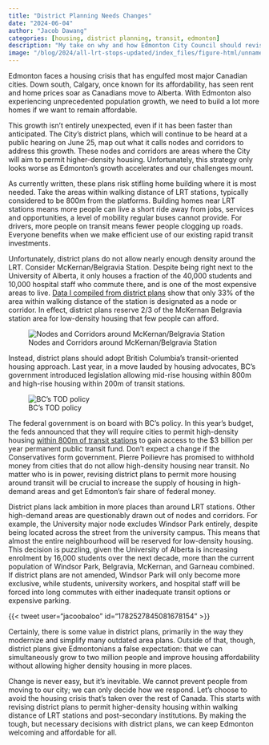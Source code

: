 ```yaml
---
title: "District Planning Needs Changes"
date: "2024-06-04"
author: "Jacob Dawang"
categories: [housing, district planning, transit, edmonton]
description: "My take on why and how Edmonton City Council should revise district plans and policy in favour of housing. In short, we need stronger support for mid-rise housing around transit and post-secondary institutions."
image: "/blog/2024/all-lrt-stops-updated/index_files/figure-html/unnamed-chunk-104-1.png"
---
```


Edmonton faces a housing crisis that has engulfed most major Canadian cities. Down south, Calgary, once known for its affordability, has seen rent and home prices soar as Canadians move to Alberta. With Edmonton also experiencing unprecedented population growth, we need to build a lot more homes if we want to remain affordable.

This growth isn’t entirely unexpected, even if it has been faster than anticipated. The City’s district plans, which will continue to be heard at a public hearing on June 25, map out what it calls nodes and corridors to address this growth. These nodes and corridors are areas where the City will aim to permit higher-density housing. Unfortunately, this strategy only looks worse as Edmonton's growth accelerates and our challenges mount.

As currently written, these plans risk stifling home building where it is most needed. Take the areas within walking distance of LRT stations, typically considered to be 800m from the platforms. Building homes near LRT stations means more people can live a short ride away from jobs, services and opportunities, a level of mobility regular buses cannot provide. For drivers, more people on transit means fewer people clogging up roads. Everyone benefits when we make efficient use of our existing rapid transit investments.

Unfortunately, district plans do not allow nearly enough density around the LRT. Consider McKernan/Belgravia Station. Despite being right next to the University of Alberta, it only houses a fraction of the 40,000 students and 10,000 hospital staff who commute there, and is one of the most expensive areas to live. [Data I compiled from district plans](/blog/2024/all-lrt-stops-updated/index.qmd) show that only 33% of the area within walking distance of the station is designated as a node or corridor. In effect, district plans reserve 2/3 of the McKernan Belgravia station area for low-density housing that few people can afford.

![Nodes and Corridors around McKernan/Belgravia Station](/blog/2024/all-lrt-stops-updated/index_files/figure-html/unnamed-chunk-104-1.png)

Instead, district plans should adopt British Columbia's transit-oriented housing approach. Last year, in a move lauded by housing advocates, BC's government introduced legislation allowing mid-rise housing within 800m and high-rise housing within 200m of transit stations.

![BC's TOD policy](/blog/2023/bc-tod-toronto/bc_tod_chart.png)

The federal government is on board with BC's policy. In this year's budget, the feds announced that they will require cities to permit high-density housing [within 800m of transit stations](https://www.infrastructure.gc.ca/housing-logement/housing-plan-report-rapport-plan-logement-eng.html) to gain access to the $3 billion per year permanent public transit fund. Don't expect a change if the Conservatives form government. Pierre Poilievre has promised to withhold money from cities that do not allow high-density housing near transit. No matter who is in power, revising district plans to permit more housing around transit will be crucial to increase the supply of housing in high-demand areas and get Edmonton’s fair share of federal money.

District plans lack ambition in more places than around LRT stations. Other high-demand areas are questionably drawn out of nodes and corridors. For example, the University major node excludes Windsor Park entirely, despite being located across the street from the university campus. This means that almost the entire neighbourhood will be reserved for low-density housing. This decision is puzzling, given the University of Alberta is increasing enrolment by 16,000 students over the next decade, more than the current population of Windsor Park, Belgravia, McKernan, and Garneau combined. If district plans are not amended, Windsor Park will only become more exclusive, while students, university workers, and hospital staff will be forced into long commutes with either inadequate transit options or expensive parking.

{{< tweet user="jacoobaloo" id="1782527845081678154" >}}

Certainly, there is some value in district plans, primarily in the way they modernize and simplify many outdated area plans. Outside of that, though, district plans give Edmontonians a false expectation: that we can simultaneously grow to two million people and improve housing affordability without allowing higher density housing in more places.

Change is never easy, but it's inevitable. We cannot prevent people from moving to our city; we can only decide how we respond. Let's choose to avoid the housing crisis that's taken over the rest of Canada. This starts with revising district plans to permit higher-density housing within walking distance of LRT stations and post-secondary institutions. By making the tough, but necessary decisions with district plans, we can keep Edmonton welcoming and affordable for all.

